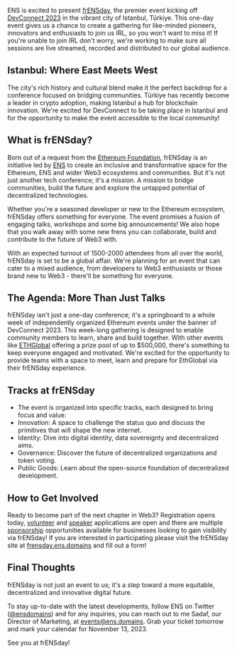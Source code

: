 ENS is excited to present [frENSday](https://frensday.ens.domains/), the premier event kicking off [DevConnect 2023](https://devconnect.org/) in the vibrant city of Istanbul, Türkiye. This one-day event gives us a chance to create a gathering for like-minded pioneers, innovators and enthusiasts to join us IRL, so you won't want to miss it! If you're unable to join IRL don't worry, we're working to make sure all sessions are live streamed, recorded and distributed to our global audience.

## Istanbul: Where East Meets West

The city's rich history and cultural blend make it the perfect backdrop for a conference focused on bridging communities. Türkiye has recently become a leader in crypto adoption, making Istanbul a hub for blockchain innovation. We're excited for DevConnect to be taking place in Istanbul and for the opportunity to make the event accessible to the local community!

## What is frENSday?

Born out of a request from the [Ethereum Foundation](https://ethereum.org/), frENSday is an initiative led by [ENS](https://ens.domains/) to create an inclusive and transformative space for the Ethereum, ENS and wider Web3 ecosystems and communities. But it's not just another tech conference; it's a mission. A mission to bridge communities, build the future and explore the untapped potential of decentralized technologies.

Whether you're a seasoned developer or new to the Ethereum ecosystem, frENSday offers something for everyone. The event promises a fusion of engaging talks, workshops and some big announcements! We also hope that you walk away with some new frens you can collaborate, build and contribute to the future of Web3 with.

With an expected turnout of 1500-2000 attendees from all over the world, frENSday is set to be a global affair. We're planning for an event that can cater to a mixed audience, from developers to Web3 enthusiasts or those brand new to Web3 - there'll be something for everyone.

## The Agenda: More Than Just Talks

frENSday isn't just a one-day conference; it's a springboard to a whole week of independently organized Ethereum events under the banner of DevConnect 2023. This week-long gathering is designed to enable community members to learn, share and build together. With other events like [ETHGlobal](https://ethglobal.com/events/istanbul) offering a prize pool of up to $500,000, there's something to keep everyone engaged and motivated. We're excited for the opportunity to provide teams with a space to meet, learn and prepare for EthGlobal via their frENSday experience.

## Tracks at frENSday

- The event is organized into specific tracks, each designed to bring focus and value:
- Innovation: A space to challenge the status quo and discuss the primitives that will shape the new internet.
- Identity: Dive into digital identity, data sovereignty and decentralized aims.
- Governance: Discover the future of decentralized organizations and token voting.
- Public Goods: Learn about the open-source foundation of decentralized development.

## How to Get Involved

Ready to become part of the next chapter in Web3? Registration opens today, [volunteer](https://forms.gle/8qh7HFzvt9Edzvh47) and [speaker](https://forms.gle/AHiKJSdZ4YMPkxt8A) applications are open and there are multiple [sponsorship](https://forms.gle/MnKx2W1cXcR1RDdL8) opportunities available for businesses looking to gain visibility via frENSday! If you are interested in participating please visit the frENSday site at [frensday.ens.domains](http://frensday.ens.domains/) and fill out a form!

## Final Thoughts

frENSday is not just an event to us; it's a step toward a more equitable, decentralized and innovative digital future.

To stay up-to-date with the latest developments, follow ENS on Twitter ([@ensdomains](https://twitter.com/ensdomains)) and for any inquiries, you can reach out to me Sadaf, our Director of Marketing, at events@ens.domains. Grab your ticket tomorrow and mark your calendar for November 13, 2023.

See you at frENSday!
